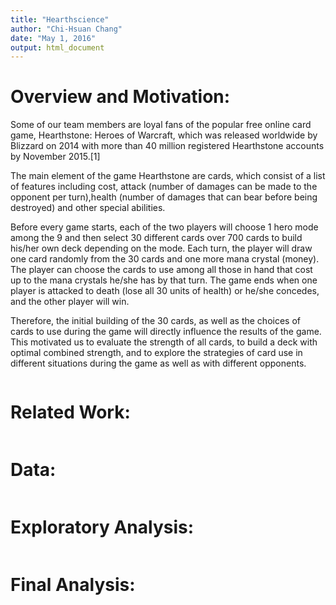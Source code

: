 ```yaml
---
title: "Hearthscience"
author: "Chi-Hsuan Chang"
date: "May 1, 2016"
output: html_document
---
```


# Overview and Motivation:
Some of our team members are loyal fans of the popular free online card game, Hearthstone: Heroes of Warcraft, which was released worldwide by Blizzard on 2014 with more than 40 million registered Hearthstone accounts by November 2015.[1] 

The main element of the game Hearthstone are cards, which consist of a list of features including cost, attack (number of damages can be made to the opponent per turn),health (number of damages that can bear before being destroyed) and other special abilities. 

Before every game starts, each of the two players will choose 1 hero mode among the 9 and then select 30 different cards over 700 cards to build his/her own deck depending on the mode. Each turn, the player will draw one card randomly from the 30 cards and one more mana crystal (money). The player can choose the cards to use among all those in hand that cost up to the mana crystals he/she has by that turn. The game ends when one player is attacked to death (lose all 30 units of health) or he/she concedes, and the other player will win. 

Therefore, the initial building of the 30 cards, as well as the choices of cards to use during the game will directly influence the results of the game. This motivated us to evaluate the strength of all cards, to build a deck with optimal combined strength, and to explore the strategies of card use in different situations during the game as well as with different opponents.

```r

```

# Related Work:

```r

```

# Data:

```r

```


# Exploratory Analysis: 

```r

```


# Final Analysis:

```r

```

